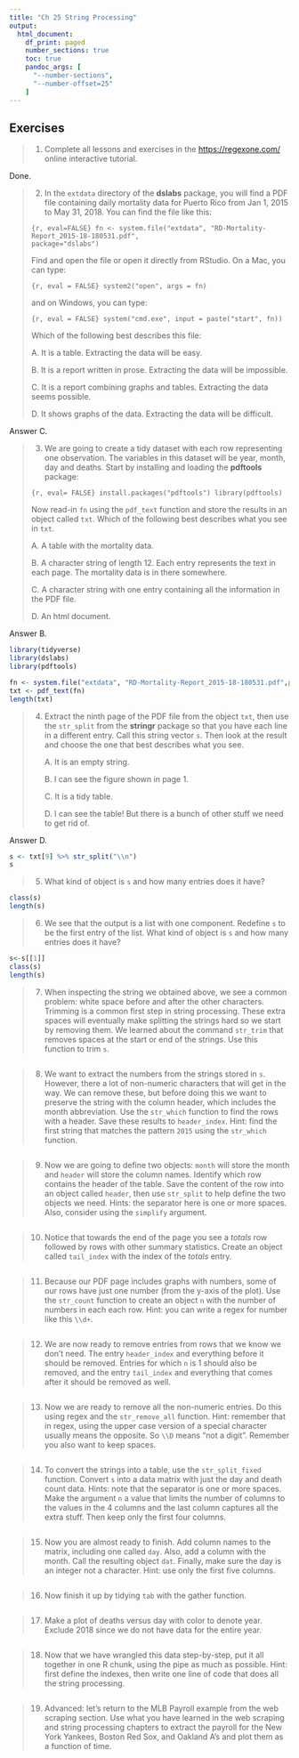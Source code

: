 ```yaml
---
title: "Ch 25 String Processing"
output:
  html_document:
    df_print: paged
    number_sections: true
    toc: true
    pandoc_args: [
      "--number-sections",
      "--number-offset=25"
    ]
---
```


## Exercises



>1. Complete all lessons and exercises in the [https://regexone.com/](https://regexone.com/) online interactive tutorial.

Done.

>2. In the `extdata` directory of the __dslabs__ package, you will find a PDF file containing daily mortality data for Puerto Rico from Jan 1, 2015 to May 31, 2018. You can find the file like this:
>
>```{r, eval=FALSE}
>fn <- system.file("extdata", "RD-Mortality-Report_2015-18-180531.pdf",
>                      package="dslabs")
>```
>
>    Find and open the file or open it directly from RStudio. On a Mac, you can type:
>
>```{r, eval = FALSE}
>system2("open", args = fn)
>```
>
>    and on Windows, you can type:
>
>```{r, eval = FALSE}
>system("cmd.exe", input = paste("start", fn))
>```
>
>    Which of the following best describes this file:
>
>    A. It is a table. Extracting the data will be easy.
>
>    B. It is a report written in prose.  Extracting the data will be impossible.
>
>    C. It is a report combining graphs and tables. Extracting the data seems possible.
>
>    D. It shows graphs of the data. Extracting the data will be difficult.

Answer C.

>3. We are going to create a tidy dataset with each row representing one observation. The variables in this dataset will be year, month, day and deaths.
>Start by installing and loading the __pdftools__ package:
>
>
>```{r, eval= FALSE}
>install.packages("pdftools")
>library(pdftools)
>```
>
>    Now read-in `fn` using the `pdf_text` function and store the results in an object called `txt`. Which of the following best describes what you see in `txt`.
>
>    A. A table with the mortality data.
>
>    B. A character string of length 12. Each entry represents the text in each page. The mortality data is in there somewhere.
>
>    C. A character string with one entry containing all the information in the PDF file.
>
>    D. An html document.

Answer B.

```r
library(tidyverse)
library(dslabs)
library(pdftools)
```

```r
fn <- system.file("extdata", "RD-Mortality-Report_2015-18-180531.pdf",package="dslabs")
txt <- pdf_text(fn)
length(txt)
```

>4. Extract the ninth page of the PDF file from the object `txt`, then use the `str_split` from the __stringr__ package so that you have each line in a different entry. Call this string vector `s`. Then look at the result and choose the one that best describes what you see.
>
>    A. It is an empty string.
>
>    B. I can see the figure shown in page 1.
>
>    C. It is a tidy table.
>
>    D. I can see the table! But there is a bunch of other stuff we need to get rid of.

Answer D.

```r
s <- txt[9] %>% str_split("\\n")
s
```


>5. What kind of object is `s` and how many entries does it have?

```r
class(s)
length(s)
```

>6. We see that the output is a list with one component. Redefine `s` to be the first entry of the list. What kind of object is `s` and how many entries does it have?

```r
s<-s[[1]]
class(s)
length(s)
```

>7. When inspecting the string we obtained above, we see a common problem: white space before and after the other characters. Trimming is a common first step in string processing. These extra spaces will eventually make splitting the strings hard so we start by removing them. We learned about the command `str_trim` that removes spaces at the start or end of the strings. Use this function to trim `s`.

```r

```


>8. We want to extract the numbers from the strings stored in `s`. However, there a lot of non-numeric characters that will get in the way. We can remove these, but before doing this we want to preserve the string with the column header, which includes the month abbreviation.
>Use the `str_which` function to find the rows with a header. Save these results to `header_index`. Hint: find the first string that matches the pattern `2015` using the `str_which` function.

```r

```

>9. Now we are going to define two objects: `month` will store the month and `header` will store the column names. Identify which row contains the header of the table. Save the content of the row into an object called `header`, then use `str_split` to help define the two objects we need. Hints: the separator here is one or more spaces. Also, consider using the `simplify` argument.

```r

```

>10. Notice that towards the end of the page you see a _totals_ row followed by rows with other summary statistics. Create an object called `tail_index` with the index of the _totals_ entry.

```r

```

>11. Because our PDF page includes graphs with numbers, some of our rows have just one number (from the y-axis of the plot). Use the `str_count` function to create an object `n` with the number of numbers in each each row. Hint: you can write a regex for number like this `\\d+`.

```r

```

>12. We are now ready to remove entries from rows that we know we don't need. The entry `header_index` and everything before it should be removed. Entries for which `n` is 1 should also be removed, and the entry `tail_index` and everything that comes after it should be removed as well.

```r

```

>13. Now we are ready to remove all the non-numeric entries. Do this using regex and the `str_remove_all` function. Hint: remember that in regex, using the upper case version of a special character usually means the opposite. So `\\D` means "not a digit". Remember you also want to keep spaces.

```r

```

>14. To convert the strings into a table, use the `str_split_fixed` function. Convert `s` into a data matrix with just the day and death count data. Hints: note that the separator is one or more spaces. Make the argument `n` a value that limits the number of columns to the values in the 4 columns and the last column captures all the extra stuff. Then keep only the first four columns.

```r

```

>15. Now you are almost ready to finish. Add column names to the matrix, including one called `day`. Also, add a column with the month. Call the resulting object `dat`. Finally, make sure the day is an integer not a character. Hint: use only the first five columns.

```r

```

>16. Now finish it up by tidying `tab` with the gather function.

```r

```

>17. Make a plot of deaths versus day with color to denote year. Exclude 2018 since we do not have data for the entire year.

```r

```

>18. Now that we have wrangled this data step-by-step, put it all together in one R chunk, using the pipe as much as possible. Hint: first define the indexes, then write one line of code that does all the string processing.

```r

```

>19. Advanced: let's return to the MLB Payroll example from the web scraping section. Use what you have learned in the web scraping and string processing chapters to extract the payroll for the New York Yankees, Boston Red Sox, and Oakland A's and plot them as a function of time.

```r

```

